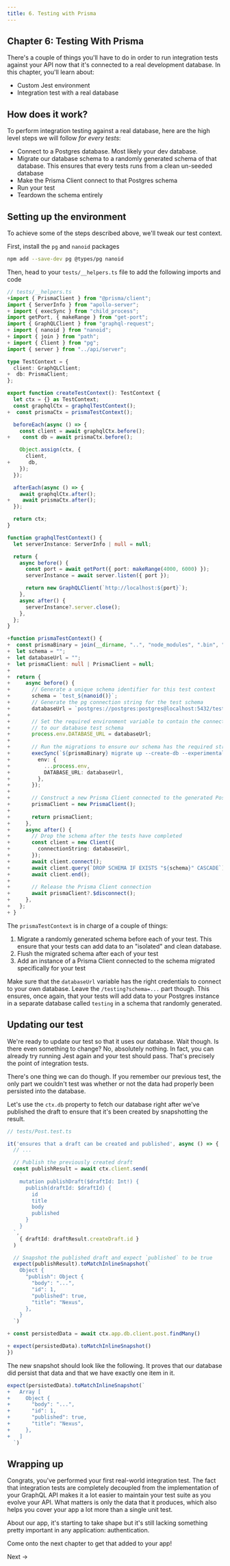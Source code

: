 ```yaml
---
title: 6. Testing with Prisma
---
```


## Chapter 6: Testing With Prisma

There's a couple of things you'll have to do in order to run integration tests against your API now that it's connected to a real development database. In this chapter, you'll learn about:

- Custom Jest environment
- Integration test with a real database

## How does it work?

To perform integration testing against a real database, here are the high level steps we will follow _for every tests_:

- Connect to a Postgres database. Most likely your dev database.
- Migrate our database schema to a randomly generated schema of that database. This ensures that every tests runs from a clean un-seeded database
- Make the Prisma Client connect to that Postgres schema
- Run your test
- Teardown the schema entirely

## Setting up the environment

To achieve some of the steps described above, we'll tweak our test context.

First, install the `pg` and `nanoid` packages

```bash
npm add --save-dev pg @types/pg nanoid
```

Then, head to your `tests/__helpers.ts` file to add the following imports and code

```ts
// tests/__helpers.ts
+import { PrismaClient } from "@prisma/client";
import { ServerInfo } from "apollo-server";
+ import { execSync } from "child_process";
import getPort, { makeRange } from "get-port";
import { GraphQLClient } from "graphql-request";
+ import { nanoid } from "nanoid";
+ import { join } from "path";
+ import { Client } from "pg";
import { server } from "../api/server";

type TestContext = {
  client: GraphQLClient;
+  db: PrismaClient;
};

export function createTestContext(): TestContext {
  let ctx = {} as TestContext;
  const graphqlCtx = graphqlTestContext();
+  const prismaCtx = prismaTestContext();

  beforeEach(async () => {
    const client = await graphqlCtx.before();
+    const db = await prismaCtx.before();

    Object.assign(ctx, {
      client,
+      db,
    });
  });

  afterEach(async () => {
    await graphqlCtx.after();
+    await prismaCtx.after();
  });

  return ctx;
}

function graphqlTestContext() {
  let serverInstance: ServerInfo | null = null;

  return {
    async before() {
      const port = await getPort({ port: makeRange(4000, 6000) });
      serverInstance = await server.listen({ port });

      return new GraphQLClient(`http://localhost:${port}`);
    },
    async after() {
      serverInstance?.server.close();
    },
  };
}

+function prismaTestContext() {
+  const prismaBinary = join(__dirname, "..", "node_modules", ".bin", "prisma");
+  let schema = "";
+  let databaseUrl = "";
+  let prismaClient: null | PrismaClient = null;
+
+  return {
+     async before() {
+       // Generate a unique schema identifier for this test context
+       schema = `test_${nanoid()}`;
+       // Generate the pg connection string for the test schema
+       databaseUrl = `postgres://postgres:postgres@localhost:5432/testing?schema=${schema}`;
+
+       // Set the required environment variable to contain the connection string
+       // to our database test schema
+       process.env.DATABASE_URL = databaseUrl;
+
+       // Run the migrations to ensure our schema has the required structure
+       execSync(`${prismaBinary} migrate up --create-db --experimental`, {
+         env: {
+           ...process.env,
+           DATABASE_URL: databaseUrl,
+         },
+       });
+
+       // Construct a new Prisma Client connected to the generated Postgres schema
+       prismaClient = new PrismaClient();
+
+       return prismaClient;
+     },
+     async after() {
+       // Drop the schema after the tests have completed
+       const client = new Client({
+         connectionString: databaseUrl,
+       });
+       await client.connect();
+       await client.query(`DROP SCHEMA IF EXISTS "${schema}" CASCADE`);
+       await client.end();
+
+       // Release the Prisma Client connection
+       await prismaClient?.$disconnect();
+     },
+   };
+ }
```

The `prismaTestContext` is in charge of a couple of things:

1. Migrate a randomly generated schema before each of your test. This ensure that your tests can add data to an "isolated" and clean database.
1. Flush the migrated schema after each of your test
1. Add an instance of a Prisma Client connected to the schema migrated specifically for your test

Make sure that the `databaseUrl` variable has the right credentials to connect to your own database.
Leave the `/testing?schema=...` part though. This ensures, once again, that your tests will add data to your Postgres instance in a separate database called `testing` in a schema that randomly generated.

## Updating our test

We're ready to update our test so that it uses our database. Wait though. Is there even something to change?
No, absolutely nothing. In fact, you can already try running Jest again and your test should pass. That's precisely the point of integration tests.

There's one thing we can do though. If you remember our previous test, the only part we couldn't test was whether or not the data had properly been persisted into the database.

Let's use the `ctx.db` property to fetch our database right after we've published the draft to ensure that it's been created by snapshotting the result.

```ts
// tests/Post.test.ts

it('ensures that a draft can be created and published', async () => {
  // ...

  // Publish the previously created draft
  const publishResult = await ctx.client.send(
    `
    mutation publishDraft($draftId: Int!) {
      publish(draftId: $draftId) {
        id
        title
        body
        published
      }
    }
  `,
    { draftId: draftResult.createDraft.id }
  )

  // Snapshot the published draft and expect `published` to be true
  expect(publishResult).toMatchInlineSnapshot(`
    Object {
      "publish": Object {
        "body": "...",
        "id": 1,
        "published": true,
        "title": "Nexus",
      },
    }
  `)

+ const persistedData = await ctx.app.db.client.post.findMany()

+ expect(persistedData).toMatchInlineSnapshot()
})
```

The new snapshot should look like the following. It proves that our database did persist that data and that we have exactly one item in it.

```ts
expect(persistedData).toMatchInlineSnapshot(`
+   Array [
+     Object {
+       "body": "...",
+       "id": 1,
+       "published": true,
+       "title": "Nexus",
+     },
+   ]
  `)
```

## Wrapping up

Congrats, you've performed your first real-world integration test. The fact that integration tests are completely decoupled from the implementation of your GraphQL API makes it a lot easier to maintain your test suite as you evolve your API. What matters is only the data that it produces, which also helps you cover your app a lot more than a single unit test.

About our app, it's starting to take shape but it's still lacking something pretty important in any application: authentication.

Come onto the next chapter to get that added to your app!

<ButtonLink color="dark" type="primary" href="/getting-started/tutorial/chapter-authentication">
  Next &rarr;
</ButtonLink>
